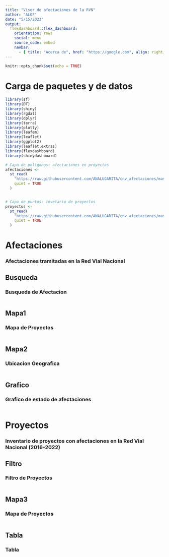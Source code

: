 ```yaml
---
title: "Visor de afectaciones de la RVN"
author: "ALGF"
date: "5/15/2023"
output: 
  flexdashboard::flex_dashboard:
    orientation: rows
    social: menu
    source_code: embed
    navbar:
      - { title: "Acerca de", href: "https://google.com", align: right, icon: glyphicon-time}
---
```


```r
knitr::opts_chunk$set(echo = TRUE)
```

#  Carga de paquetes y de datos

```r
library(sf)
library(DT)
library(shiny)
library(rgdal)
library(dplyr)
library(terra)
library(plotly)
library(leafem)
library(leaflet)
library(ggplot2)
library(leaflet.extras)
library(flexdashboard)
library(shinydashboard)

```
```r
# Capa de polígonos: afectaciones en proyectos
afectaciones <-
  st_read(
    "https://raw.githubusercontent.com/ANALUGARITA/cnv_afectaciones/master/datos/CNV_afectaciones_WGS84.geojson",
    quiet = TRUE
  )


# Capa de puntos: invetario de proyectos
proyectos <-
  st_read(
    "https://raw.githubusercontent.com/ANALUGARITA/cnv_afectaciones/master/datos/CNV_Proyectos_con_afectaciones_WGS84.geojson",
    quiet = TRUE
  )

```

Afectaciones
=======================================================================

### Afectaciones tramitadas en la Red Vial Nacional


Busqueda {.sidebar}
-------------------------------------

### Busqueda de Afectacion

```r

```


Mapa1 {.tabset}
-------------------------------------

### Mapa de Proyectos
    
```r

```

Mapa2 {.tabset}
-------------------------------------

### Ubicacion Geografica
    
```r

```


Grafico {.tabset}
-------------------------------------

### Grafico de estado de afectaciones
    
```r

```






Proyectos
=======================================================================

### Inventario de proyectos con afectaciones en la Red Vial Nacional (2016-2022)


Filtro {.sidebar}
-------------------------------------

### Filtro de Proyectos

```r

```


Mapa3 {.tabset}
-------------------------------------

### Mapa de Proyectos
    
```r

```


Tabla {.tabset}
-------------------------------------

### Tabla
    
```r

```



